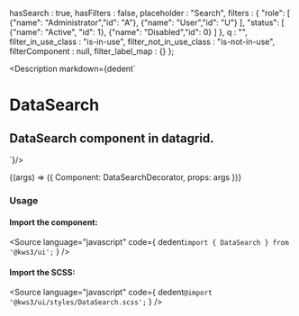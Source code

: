 
  hasSearch : true,
  hasFilters : false,
  placeholder : "Search",
  filters : {
      "role": [
          {"name": "Administrator","id": "A"},
          {"name": "User","id": "U"}
      ],
      "status": [
          {"name": "Active", "id": 1},
          {"name": "Disabled","id": 0}
      ]
  },
  q : "",
  filter_in_use_class : "is-in-use",
  filter_not_in_use_class : "is-not-in-use",
  filterComponent : null,
  filter_label_map : {}
};


<Version />

<Meta
  title="Datagrid/DataSearch"
  component={DataSearch}
  args={args}
  argTypes={{}}
/>

<Description markdown={dedent`
# DataSearch
## DataSearch component in datagrid.
`}/>

<Canvas>
  <Story
  name="DataSearch"
  args={args}
  >
  {(args) => ({
    Component: DataSearchDecorator,
    props: args
  })}
  </Story>
</Canvas>

<ArgsTable story="DataSearch" />

### Usage
#### Import the component:
<Source
  language="javascript"
  code={
    dedent`import { DataSearch } from '@kws3/ui';`
  }
/>

#### Import the SCSS:
<Source
  language="javascript"
  code={
    dedent`@import '@kws3/ui/styles/DataSearch.scss';`
  }
/>
